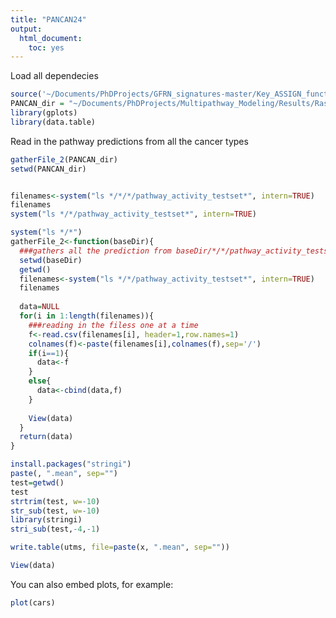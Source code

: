 ```yaml
---
title: "PANCAN24"
output:
  html_document:
    toc: yes
---
```


Load all dependecies
```r
source('~/Documents/PhDProjects/GFRN_signatures-master/Key_ASSIGN_functions_balancedsig.R', echo=TRUE)
PANCAN_dir = "~/Documents/PhDProjects/Multipathway_Modeling/Results/RasReview/20160503_PANCAN24/COAD/"
library(gplots)
library(data.table)
```

Read in the pathway predictions from all the cancer types

```r
gatherFile_2(PANCAN_dir)
setwd(PANCAN_dir)


filenames<-system("ls */*/*/pathway_activity_testset*", intern=TRUE)
filenames
system("ls */*/pathway_activity_testset*", intern=TRUE)

system("ls */*")
gatherFile_2<-function(baseDir){
  ###gathers all the prediction from baseDir/*/*/pathway_activity_testset* format
  setwd(baseDir)
  getwd()
  filenames<-system("ls */*/pathway_activity_testset*", intern=TRUE)
  filenames
  
  data=NULL
  for(i in 1:length(filenames)){
    ###reading in the filess one at a time
    f<-read.csv(filenames[i], header=1,row.names=1)
    colnames(f)<-paste(filenames[i],colnames(f),sep='/')
    if(i==1){
      data<-f
    }
    else{
      data<-cbind(data,f)
    }
    
    View(data)
  }
  return(data)
}

install.packages("stringi")
paste(, ".mean", sep="")
test=getwd()
test
strtrim(test, w=-10)
str_sub(test, w=-10)
library(stringi)
stri_sub(test,-4,-1)

write.table(utms, file=paste(x, ".mean", sep=""))

View(data)
```

You can also embed plots, for example:

```r
plot(cars)
```

